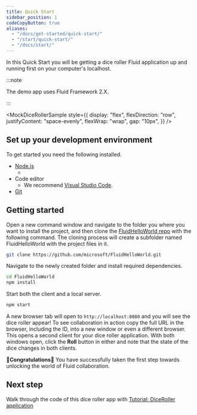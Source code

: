 ```yaml
---
title: Quick Start
sidebar_position: 1
codeCopyButton: true
aliases:
  - "/docs/get-started/quick-start/"
  - "/start/quick-start/"
  - "/docs/start/"
---
```



In this Quick Start you will be getting a dice roller Fluid application up and running first on your computer's
localhost.

:::note

The demo app uses Fluid Framework 2.X.

:::

<MockDiceRollerSample style={{
  display: "flex",
  flexDirection: "row",
  justifyContent: "space-evenly",
  flexWrap: "wrap",
  gap: "10px",
}} />

## Set up your development environment

To get started you need the following installed.

-   [Node.js](https://nodejs.org/en/download)
    - <NodeVersions />
-   Code editor
    - We recommend [Visual Studio Code](https://code.visualstudio.com/).
-   [Git](https://git-scm.com/downloads)

## Getting started

Open a new command window and navigate to the folder you where you want to install the project, and then clone the
[FluidHelloWorld repo](https://github.com/microsoft/FluidHelloWorld) with the following command. The cloning process
will create a subfolder named FluidHelloWorld with the project files in it.

```bash
git clone https://github.com/microsoft/FluidHelloWorld.git
```

Navigate to the newly created folder and install required dependencies.

```bash
cd FluidHelloWorld
npm install
```

Start both the client and a local server.

```bash
npm start
```

A new browser tab will open to `http://localhost:8080` and you will see the dice roller appear! To see collaboration in
action copy the full URL in the browser, including the ID, into a new window or even a different browser. This opens a
second client for your dice roller application. With both windows open, click the **Roll** button in either and note
that the state of the dice changes in both clients.


🥳**Congratulations**🎉 You have successfully taken the first step towards unlocking the world of Fluid collaboration.

## Next step

Walk through the code of this dice roller app with [Tutorial: DiceRoller application](./tutorial)

